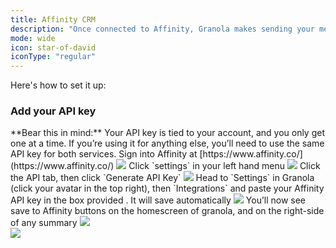 ---
title: Affinity CRM
description: "Once connected to Affinity, Granola makes sending your meeting notes to your CRM as easy as one click."
mode: wide
icon: star-of-david
iconType: "regular"
---

Here's how to set it up:

### Add your API key

<Info>
  **Bear this in mind:** Your API key is tied to your account, and you only get
  one at a time. If you’re using it for anything else, you’ll need to use the
  same API key for both services.
</Info>

<Steps>
  <Step >
  Sign into Affinity at [https://www.affinity.co/](https://www.affinity.co/)

  <Frame>
    <img src="/images/Affinity-1.webp"/>
  </Frame>
  </Step>
  <Step >
  Click `settings` in your left hand menu

  <Frame>
    <img src="/images/Affinity-2.webp"/>
  </Frame>
  </Step>
  <Step>
  Click the API tab, then click `Generate API Key`
  <Frame>
    <img src="/images/Affinity-3.webp"/>
  </Frame>
  </Step>
  <Step >
  Head to `Settings` in Granola (click your avatar in the top right), then `Integrations` and paste your Affinity API key in the box provided . It will save automatically
  <Frame>
    <img src="/images/Affinity-4.webp"/>
  </Frame>
  </Step>
  <Step>
  You’ll now see save to Affinity buttons on the homescreen of granola, and on the right-side of any summary

  <Frame>
    <img src="/images/Affinity-5.webp"/>
  </Frame>
<br/>
  <Frame>
    <img src="/images/Affinity-6.webp"/>
  </Frame>
  </Step>
</Steps>

